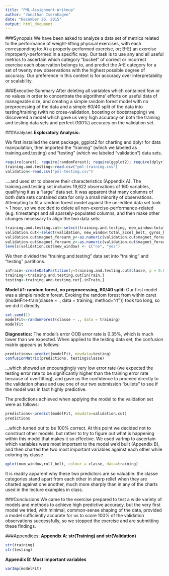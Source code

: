 ```yaml
---
title: "PML-Assignment-Writeup"
author: "Jonathan Isernhagen"
date: "December 26, 2015"
output: html_document
---
```


###Synopsis
We have been asked to analyze a data set of metrics related to the performance of weight-lifting physical exercises, with each corresponding to:
A) a properly-performed exercise, or;
B-E) an exercise improperly-performed in a specific way.
Our task is to use any and all useful metrics to ascertain which category "bucket" of correct or incorrect exercise each observation belongs to, and predict the A-E category for a set of twenty new observations with the highest possible degree of accuracy.  Our preference in this context is for accuracy over interpretability or scalability.

###Executive Summary
After deleting all variables which contained few or no values in order to concentrate the algorithms' efforts on useful data of manageable size, and creating a simple random forest model with no preprocessing of the data and a simple 60/40 split of the data into testing/training (with no cross-validation, boosting or bootstrapping) we discovered a model which gave us very high accuracy on both the training and testing data sets and perfect (100%) accuracy on the validation set.

###Analyses 
**Exploratory Analysis:** 

We first installed the caret package, ggplot2 for charting and dplyr for data manipulation, then imported the "training" (which we labeled as training.and.testing) and "testing" (which we labeled "validation") data sets.
```R
require(caret); require(randomForest); require(ggplot2); require(dplyr)
training.and.testing<-read.csv("pml-training.csv")
validation<-read.csv("pml-testing.csv")
```

....and used str to observe their characteristics (Appendix A).  The training.and.testing set includes 19,622 observations of 160 variables, qualifying it as a "large" data set.  It was apparent that many columns of both data sets contained data for only a small minority of observations.  Attempting to fit a random forest model against the un-edited data set took > 1 hour, so we decided to delete all non-exercise-performance-related (e.g. timestamp) and all sparsely-populated columns, and then make other changes necessary to align the two data sets:
```r
training.and.testing.cut<-select(training.and.testing, new_window:total_accel_belt, gyros_belt_x:total_accel_arm, gyros_arm_x:magnet_arm_z, roll_dumbbell:yaw_dumbbell, total_accel_dumbbell, gyros_dumbbell_x:yaw_forearm, total_accel_forearm, gyros_forearm_x:magnet_forearm_z, classe) 
validation.cut<-select(validation, new_window:total_accel_belt, gyros_belt_x:total_accel_arm, gyros_arm_x:magnet_arm_z, roll_dumbbell:yaw_dumbbell, total_accel_dumbbell, gyros_dumbbell_x:yaw_forearm, total_accel_forearm, gyros_forearm_x:magnet_forearm_z)
validation.cut$magnet_forearm_y<-as.numeric(validation.cut$magnet_forearm_y)
validation.cut$magnet_forearm_z<-as.numeric(validation.cut$magnet_forearm_z)
levels(validation.cut$new_window) <- c("no", "yes")
```

We then divided the "training.and.testing" data set into "training" and "testing" partitions.
```r
inTrain<-createDataPartition(y=training.and.testing.cut$classe, p = 0.6, list = FALSE)
training<-training.and.testing.cut[inTrain,]
testing<-training.and.testing.cut[-inTrain,]
```


**Model #1:  random forest, no preprocessing, 60/40 split:** Our first model was a simple random forest.  Evoking the random forest from within caret (modelFit<-train(classe ~ ., data = training, method="rf")) took too long, so we did it directly.
```r
set.seed(1)
modelFit<-randomForest(classe ~ ., data = training)
modelFit
```

**Diagnostics:** 
The model's error OOB error rate is 0.35%, which is much lower than we expected.  When applied to the testing data set, the confusion matrix appears as follows:

```r
predictions<-predict(modelFit, newdata=testing)
confusionMatrix(predictions, testing$classe)
```
...which showed an encouragingly very low error rate (we expected the testing error rate to be significantly higher than the training error rate because of overfitting), and gave us the confidence to proceed directly to the validation phase and use one of our two submission "bullets" to see if the model was in fact highly predictive.

The predictions achieved when applying the model to the validation set were as follows:
```r
predictions<-predict(modelFit, newdata=validation.cut)
predictions
```

...which turned out to be 100% correct. At this point we decided not to construct other models, but rather to try to figure out what is happening within this model that makes it so effective.  We used varImp to ascertain which variables were most important to the model we'd built (Appendix B), and then charted the two most important variables against each other while coloring by classe

```R
qplot(num_window,roll_belt, colour = classe, data=training)
```

It is readily apparent why these two predictors are so valuable:  the classe categories stand apart from each other in sharp relief when they are charted against one another, much more sharply than in any of the charts used in the lecture examples in class.

###Conclusions
We came to the exercise prepared to test a wide variety of models and methods to achieve high predictive accuracy, but the very first model we tried, with minimal, common-sense shaping of the data, provided a model sufficiently accurate for us to score 100% of the validation observations successfully, so we stopped the exercise and are submitting these findings.

###Appendices:
**Appendix A:  str(Training) and str(Validation)**
```r
str(training)
str(testing)
```

**Appendix B:  Most important variables** 
```r
varImp(modelFit)
```
